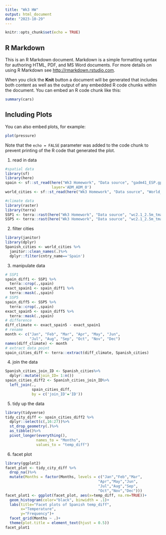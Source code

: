 ```yaml
---
title: "Wk3 HW"
output: html_document
date: "2023-10-29"
---
```


```r
knitr::opts_chunk$set(echo = TRUE)
```

## R Markdown

This is an R Markdown document. Markdown is a simple formatting syntax for authoring HTML, PDF, and MS Word documents. For more details on using R Markdown see <http://rmarkdown.rstudio.com>.

When you click the **Knit** button a document will be generated that includes both content as well as the output of any embedded R code chunks within the document. You can embed an R code chunk like this:

```r
summary(cars)
```

## Including Plots

You can also embed plots, for example:

```r
plot(pressure)
```

Note that the `echo = FALSE` parameter was added to the code chunk to prevent printing of the R code that generated the plot.

1. read in data
```r
#spatial data
library(sf)
library(here)
spain <- sf::st_read(here("Wk3 Homework", "Data source", "gadm41_ESP.gpkg"),
                     layer='ADM_ADM_0')
world_cities <- sf::st_read(here("Wk3 Homework", "Data source", "World_Cities", "World_Cities.shp"))

#climate data
library(raster)
library(terra)
SSP1 <- terra::rast(here("Wk3 Homework", "Data source", "wc2.1_2.5m_tmax_GISS-E2-1-G_ssp126_2021-2040.tif"))
SSP5 <- terra::rast(here("Wk3 Homework", "Data source", "wc2.1_2.5m_tmax_GISS-E2-1-G_ssp585_2021-2040.tif"))
```
2. filter cities
```r
library(janitor)
library(dplyr)
Spanish_cities <- world_cities %>%
  janitor::clean_names(.)%>%
  dplyr::filter(cntry_name=='Spain')
```
3. manipulate data
```r
# SSP1
spain_diff1 <- SSP1 %>%
  terra::crop(.,spain)
exact_spain1 <- spain_diff1 %>%
  terra::mask(.,spain)
# SSP5
spain_diff5 <- SSP5 %>%
  terra::crop(.,spain)
exact_spain5 <- spain_diff5 %>%
  terra::mask(.,spain)
# difference
diff_climate <- exact_spain5 - exact_spain1
# rename
month <- c("Jan", "Feb", "Mar", "Apr", "May", "Jun", 
           "Jul", "Aug", "Sep", "Oct", "Nov", "Dec")
names(diff_climate) <- month
# extract data point
spain_cities_diff <- terra::extract(diff_climate, Spanish_cities)
```
4. join the data
```r
Spanish_cities_join_ID <- Spanish_cities%>%
  dplyr::mutate(join_ID= 1:n())
spain_cities_diff2 <- Spanish_cities_join_ID%>%
  left_join(.,
            spain_cities_diff,
            by = c('join_ID'='ID'))
```
5. tidy up the data
```r
library(tidyverse)
tidy_city_diff <- spain_cities_diff2 %>%
  dplyr::select(c(,16:27))%>%
  st_drop_geometry(.)%>%
  as_tibble()%>%
  pivot_longer(everything(),
              names_to = "Months",
              values_to = "temp_diff")
```
6. facet plot
```r
library(ggplot2)
facet_plot <- tidy_city_diff %>%
  drop_na()%>% 
  mutate(Months = factor(Months, levels = c("Jan","Feb","Mar",
                                          "Apr","May","Jun",
                                          "Jul","Aug","Sep",
                                          "Oct","Nov","Dec")))
facet_plot1 <- ggplot(facet_plot, aes(x=temp_diff, na.rm=TRUE))+
  geom_histogram(color="black", binwidth = .1)+
  labs(title="Facet plots of Spanish temp_diff", 
       x="Temperature",
       y="Frequency")+
  facet_grid(Months ~ .)+
  theme(plot.title = element_text(hjust = 0.5))
facet_plot1
```

